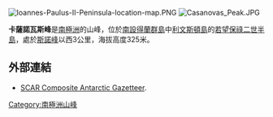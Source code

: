 [[Image:Ioannes-Paulus-II-Peninsula-location-map.PNG|thumb]]
[[Image:Casanovas_Peak.JPG|thumb]]

'''卡薩諾瓦斯峰'''是[[南極洲|南極洲]]的山峰，位於[[南設得蘭群島|南設得蘭群島]]中[[利文斯頓島|利文斯頓島]]的[[若望保祿二世半島|若望保祿二世半島]]，處於[[斯諾峰|斯諾峰]]以西3公里，海拔高度325米。

{{coord|62|34|59|S|60|42|43|W|display=title}}

==外部連結==
* [http://data.aad.gov.au/aadc/gaz/scar/ SCAR Composite Antarctic Gazetteer]{{WebCite|url=https://www.webcitation.org/5ug2CfC7m?url=http://data.aad.gov.au/aadc/gaz/scar/ |date=20101202140255 |dateformat=iso }}.

{{Antarctica-geo-stub}}
[[Category:南極洲山峰|Category:南極洲山峰]]